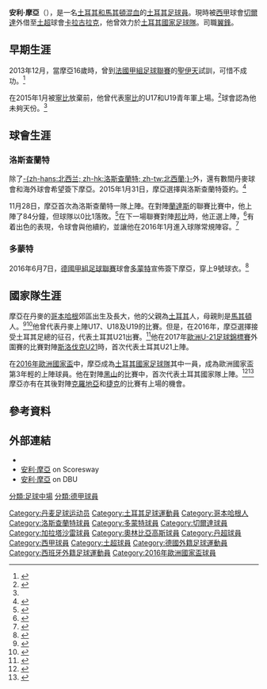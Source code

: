 {{noteTA
|G1=足球|G2=德甲
|T=zh-hans:埃姆雷·莫尔;zh-hk:安利·摩亞;zh-tw:埃姆雷·莫爾;
|1=zh-hans:埃姆雷·莫尔;zh-hk:安利·摩亞;zh-tw:埃姆雷·莫爾;
|2=zh-cn:布隆德比足球俱乐部; zh-hans:邦比足球俱乐部; zh-hk:邦比足球會; zh-tw:布隆德比足球俱樂部;
|3=zh-cn:布隆德比; zh-hans:邦比; zh-hant:邦比; zh-tw:布隆德比;
|4=zh-hans:多特蒙德足球俱乐部;zh-hk:多蒙特足球會;zh-tw:多特蒙德足球俱樂部;
|5=zh-hans:多特蒙德;zh-hk:多蒙特;zh-tw:多特蒙德;
|6=zh-hans:莫尔;zh-hk:摩亞;zh-tw:莫爾;
|7=zh-hans:北西兰; zh-hk:洛斯查蘭特; zh-tw:北西蘭;
}}
{{Infobox football biography
| name           = 安利·摩亞
| image          = Emre mor (cropped).jpg
| image_size     = 
| caption        = 
| fullname       = Emre Mor 
| birth_date     = {{birth date and age|1997|7|24|df=y}} 
| birth_place    = {{flagicon|DEN}} [[丹麥|丹麥]][[哥本哈根|哥本哈根]]
| height         = {{height|m=1.69}}
| position       = [[翼鋒|翼鋒]]
| currentclub    = [[法蒂赫卡拉古拉克體育會|卡拉古拉克]] ([[皇家維戈塞爾塔俱樂部|切爾達]]外借)
| clubnumber     = 9
| youthyears1    = 2001–2006
| youthclubs1    = Brønshøj Boldklub
| youthyears2    = 2006–2015
| youthclubs2    = [[寧比足球會|寧比]]
| youthyears3    = 2015
| youthclubs3    = [[北西蘭足球俱樂部|-{zh-hans:北西兰; zh-hk:洛斯查蘭特; zh-tw:北西蘭;}-]]
| years1         = 2015–2016
| clubs1         = [[北西蘭足球俱樂部|-{zh-hans:北西兰; zh-hk:洛斯查蘭特; zh-tw:北西蘭;}-]]
| caps1          = 13
| goals1         = 3
| years2         = 2016–2017
| clubs2         = [[多蒙特足球會|多蒙特]]
| caps2          = 12
| goals2         = 1
| years3         = 2017–
| clubs3         = [[皇家維戈塞爾塔俱樂部|切爾達]]
| caps3          = 44
| goals3         = 1
| years4         = 2019–2020
| clubs4         = → [[加拉塔沙雷體育會|加拉塔沙雷]] (外借)
| caps4          = 10
| goals4         = 0
| years5         = 2020
| clubs5         = → [[奥林匹亚科斯足球俱乐部|奧林比亞高斯]] (外借)
| caps5          = 0
| goals5         = 0
| years6         = 2021–
| clubs6         = → [[法蒂赫卡拉古拉克體育會|卡拉古拉克]] (外借)
| caps6          = 1
| goals6         = 0
| nationalyears1 = 2013–2014
| nationalteam1  = 丹麥U17
| nationalcaps1  = 10
| nationalgoals1 = 2
| nationalyears2 = 2014–2015
| nationalteam2  = 丹麥U18
| nationalcaps2  = 12
| nationalgoals2 = 1
| nationalyears3 = 2015
| nationalteam3  = 丹麥U19
| nationalcaps3  = 9
| nationalgoals3 = 2
| nationalyears4 = 2016
| nationalteam4  = [[土耳其21歲以下國家足球隊|土耳其U21]]
| nationalcaps4  = 1
| nationalgoals4 = 0
| nationalyears5 = 2016–2017
| nationalteam5  = [[土耳其國家足球隊|土耳其]]
| nationalcaps5  = 15
| nationalgoals5 = 1
| pcupdate       = 2021年8月28日 
| ntupdate       = 2017年10月9日 
}}

'''安利·摩亞'''（{{bd|1997年|7月24日}}），是一名[[丹麥|土耳其和馬其頓混血]]的[[土耳其|土耳其]][[足球員|足球員]]。現時被[[西甲|西甲]]球會[[皇家維戈塞爾塔俱樂部|切爾達]]外借至[[土超|土超]]球會[[法蒂赫卡拉古拉克體育會|卡拉古拉克]]，他曾效力於[[土耳其國家足球隊|土耳其國家足球隊]]。司職[[翼鋒|翼鋒]]。

==早期生涯==
2013年12月，當摩亞16歲時，曾到[[法國甲組足球聯賽|法國甲組足球聯賽]]的[[聖伊天足球會|聖伊天]]試訓，可惜不成功。<ref>{{en}}{{cite web|title= St. Etienne tester ung Lyngby-duo|url= http://www.bold.dk/fodbold/nyheder/St-Etienne-tester-ung-Lyngby-duo/|work= bold.dk|date= 2013-12-12|accessdate= 2016-08-10|archive-date= 2020-10-20|archive-url= https://web.archive.org/web/20201020040443/https://www.bold.dk/fodbold/nyheder/St-Etienne-tester-ung-Lyngby-duo/|dead-url= no}}</ref>

在2015年1月被[[寧比足球會|寧比]]放棄前，他曾代表[[寧比足球會|寧比]]的U17和U19青年軍上場。<ref name=foot>{{en}}{{cite web|title=Lyngby ophæver kontrakten med Emre Mor|url=http://www.lyngby-boldklub.dk/lyngby-ophæver-kontrakten-med-emre-mor|work=Lyngby Boldklub|date=2015-01-01|accessdate=2016-08-10|deadurl=yes|archiveurl=https://web.archive.org/web/20160304191355/http://www.lyngby-boldklub.dk/lyngby-oph%C3%A6ver-kontrakten-med-emre-mor|archivedate=2016-03-04}}</ref>球會認為他未夠天份。<ref name = foot/>

== 球會生涯 ==
=== 洛斯查蘭特 ===
除了[[北西蘭足球俱樂部|-{zh-hans:北西兰; zh-hk:洛斯查蘭特; zh-tw:北西蘭;}-]]外，還有數間丹麥球會和海外球會希望簽下摩亞。2015年1月31日，摩亞選擇與洛斯查蘭特簽約。<ref>{{de}}{{cite web|title=Stortalent bekræfter: Jeg skifter til FC Nordsjælland|url=http://www.tipsbladet.dk/nyhed/superliga/stortalent-bekraefter-jeg-skifter-til-fc-nordsjaelland|work=Tipsbladet|date=2015-01-31|access-date=2016-08-10|archive-date=2016-03-05|archive-url=https://web.archive.org/web/20160305195006/http://www.tipsbladet.dk/nyhed/superliga/stortalent-bekraefter-jeg-skifter-til-fc-nordsjaelland|dead-url=no}}</ref>

11月28日，摩亞首次為洛斯查蘭特一隊上陣。在對陣[[蘭達斯|蘭達斯]]的聯賽比賽中，他上陣了84分鐘，但球隊以0比1落敗。<ref>{{en}}{{cite web|title= Renders VS. Nordsjælland 1 - 0|url= http://nr.soccerway.com/matches/2015/11/28/denmark/superliga/randers-fc/fc-nordsjalland/2048562/|work= Scoresway|date= 2015-11-28|accessdate= 2016-08-10|archive-date= 2017-08-30|archive-url= https://web.archive.org/web/20170830192453/http://nr.soccerway.com/matches/2015/11/28/denmark/superliga/randers-fc/fc-nordsjalland/2048562/|dead-url= no}}</ref>在下一場聯賽對陣[[邦比足球會|邦比]]時，他正選上陣，<ref>{{de}}{{cite web|title=Nordsjælland vs. Brøndby 0 - 2|url=http://nr.soccerway.com/matches/2015/12/06/denmark/superliga/fc-nordsjalland/brondby-if/2048570/|work=Scoresway|date=6 December 2015|access-date=2016-08-10|archive-date=2020-11-05|archive-url=https://web.archive.org/web/20201105163201/https://nr.soccerway.com/matches/2015/12/06/denmark/superliga/fc-nordsjalland/brondby-if/2048570/|dead-url=no}}</ref>有着出色的表現，令球會與他續約，並讓他在2016年1月進入球隊常規陣容。<ref>{{de}}{{cite web|title= FC Nordsjælland forlænger med Emre Mor|url= http://www.bold.dk/fodbold/nyheder/fc-nordsjaelland-forlaenger-med-emre-mor/|work= bold.dk|date= 2015-15-07|accessdate= 2016-08-10|archive-date= 2020-12-04|archive-url= https://web.archive.org/web/20201204042456/https://www.bold.dk/fodbold/nyheder/fc-nordsjaelland-forlaenger-med-emre-mor/|dead-url= no}}</ref>
=== 多蒙特 ===
2016年6月7日，[[德國甲組足球聯賽|德國甲組足球聯賽]]球會[[多蒙特足球會|多蒙特]]宣佈簽下摩亞，穿上9號球衣。<ref>{{en}}{{cite web|title= Borussia Dortmund: Emre Mor becomes fourth summer signing|url= http://www.bbc.com/sport/football/36472185|work= BBC News|date= 2016-06-07|accessdate= 2016-08-10|archive-date= 2017-08-29|archive-url= https://web.archive.org/web/20170829114250/http://www.bbc.com/sport/football/36472185|dead-url= no}}</ref>

== 國家隊生涯 ==
摩亞在丹麥的[[哥本哈根|哥本哈根]]郊區出生及長大，他的父親為[[土耳其|土耳其]]人，母親則是[[馬其頓|馬其頓]]人。<ref>{{en}}{{cite web|url= http://www.dailymail.co.uk/sport/football/article-3629506/Borussia-Dortmund-sign-Emre-Mor-Turkish-teenager-snubs-Liverpool.html/|title= Borussia Dortmund sign Emre Mor as Turkish teenager snubs Liverpool|work= dailmail|date= 2016-06-07|accessdate= 2016-08-10|archive-date= 2016-10-22|archive-url= https://web.archive.org/web/20161022214502/http://www.dailymail.co.uk/sport/football/article-3629506/Borussia-Dortmund-sign-Emre-Mor-Turkish-teenager-snubs-Liverpool.html|dead-url= no}}</ref><ref>{{en}}{{cite web|url= http://www.dailymail.co.uk/sport/football/article-3633151/Borussia-Dortmund-sign-Emre-Mor-5m-talented-Turkish-teenager.html/|title= Borussia Dortmund sign Emre Mor for £5m... but who is the talented Turkish teenager?|work= dailymail|date= 2016-06-09|accessdate= 2016-08-10|archive-date= 2016-10-22|archive-url= https://web.archive.org/web/20161022150835/http://www.dailymail.co.uk/sport/football/article-3633151/Borussia-Dortmund-sign-Emre-Mor-5m-talented-Turkish-teenager.html|dead-url= no}}</ref>他曾代表丹麥上陣U17、U18及U19的比賽。但是，在2016年，摩亞選擇接受土耳其足總的征召，代表土耳其U21出賽。<ref>{{en}}{{cite web |url=http://www.tff.org/default.aspx?pageID=471&ftxtID=24737 |title=U21 National Team squad announced for Slovakia match |work=Turkish Football Federation |date=2016-03-19 |accessdate=2016-08-10 |archive-date=2016-10-22 |archive-url=https://web.archive.org/web/20161022095407/http://www.tff.org/default.aspx?pageID=471&ftxtID=24737 |dead-url=no }}</ref>他在2017年[[歐洲U-21足球錦標賽|歐洲U-21足球錦標賽]]外圍賽的比賽對陣[[斯洛伐克21歲以下國家足球隊|斯洛伐克U21]]時，首次代表土耳其U21上陣。

在[[2016年歐洲國家盃|2016年歐洲國家盃]]中，摩亞成為[[土耳其國家足球隊|土耳其國家足球隊]]其中一員，成為歐洲國家盃第3年輕的上陣球員。他在對陣[[黑山國家足球隊|黑山]]的比賽中，首次代表土耳其國家隊上陣。<ref>{{en}}{{cite web|title=UEFA EURO 2016|url=http://www.uefa.com/uefaeuro-finals/season=2016/teams/team=135/squad/index.html|work=UEFA|accessdate=2016-06-12|archive-date=2017-09-15|archive-url=https://web.archive.org/web/20170915160429/http://www.uefa.com/uefaeuro-finals/season=2016/teams/team=135/squad/index.html|dead-url=no}}</ref><ref name=jben>{{en}}{{cite news|author=James Benson|title=Liverpool boss Jurgen Klopp battles Dortmund for wonderkid set to appear at Euro 2016|url=http://www.express.co.uk/sport/football/677573/Liverpool-Jurgen-Klopp-Borussia-Dortmund-Wonderkid-Euro-2016-Transfer-News-Gossip-Rumours|accessdate=2016-06-07|work=Express|date=2016-06-07|archive-date=2018-07-10|archive-url=https://web.archive.org/web/20180710102327/https://www.express.co.uk/sport/football/677573/Liverpool-Jurgen-Klopp-Borussia-Dortmund-Wonderkid-Euro-2016-Transfer-News-Gossip-Rumours|dead-url=no}}</ref>摩亞亦有在其後對陣[[克羅地亞國家足球隊|克羅地亞]]和[[捷克國家足球隊|捷克]]的比賽有上場的機會。
== 參考資料 ==
{{reflist|2}}
== 外部連結 ==
* {{UEFA player|250065455}}
* [http://nr.soccerway.com/players/emre-mor/316067/ 安利·摩亞] {{Wayback|url=http://nr.soccerway.com/players/emre-mor/316067/ |date=20200904022350 }} on Scoresway
* [http://www.dbu.dk/landshold/Landsholdsdatabasen/LBasePlayerInfo.aspx?playerid=7275 安利·摩亞] {{Wayback|url=http://www.dbu.dk/landshold/Landsholdsdatabasen/LBasePlayerInfo.aspx?playerid=7275 |date=20201020034855 }} on DBU

<!--{{切爾達足球會球員名單}}-->
{{2016年歐洲足球錦標賽土耳其參賽名單}}

{{DEFAULTSORT:Mor, Emre}}
[[Category:丹麦足球运动员|Category:丹麦足球运动员]]
[[Category:土耳其足球運動員|Category:土耳其足球運動員]]
[[Category:哥本哈根人|Category:哥本哈根人]]
[[分類:足球中場|分類:足球中場]]
[[Category:洛斯查蘭特球員|Category:洛斯查蘭特球員]]
[[Category:多蒙特球員|Category:多蒙特球員]]
[[Category:切爾達球員|Category:切爾達球員]]
[[Category:加拉塔沙雷球員|Category:加拉塔沙雷球員]]
[[Category:奧林比亞高斯球員|Category:奧林比亞高斯球員]]
[[Category:丹超球員|Category:丹超球員]]
[[分類:德甲球員|分類:德甲球員]]
[[Category:西甲球員|Category:西甲球員]]
[[Category:土超球員|Category:土超球員]]
[[Category:德國外籍足球運動員|Category:德國外籍足球運動員]]
[[Category:西班牙外籍足球運動員|Category:西班牙外籍足球運動員]]
[[Category:2016年歐洲國家盃球員|Category:2016年歐洲國家盃球員]]